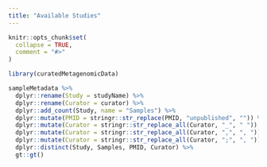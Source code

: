 ```yaml
---
title: "Available Studies"
---
```


```r
knitr::opts_chunk$set(
  collapse = TRUE,
  comment = "#>"
)
```

```r
library(curatedMetagenomicData)
```

```r
sampleMetadata %>%
  dplyr::rename(Study = studyName) %>%
  dplyr::rename(Curator = curator) %>%
  dplyr::add_count(Study, name = "Samples") %>%
  dplyr::mutate(PMID = stringr::str_replace(PMID, "unpublished", "")) %>%
  dplyr::mutate(Curator = stringr::str_replace_all(Curator, "_", " ")) %>%
  dplyr::mutate(Curator = stringr::str_replace_all(Curator, ",", ", ")) %>%
  dplyr::mutate(Curator = stringr::str_replace_all(Curator, ";", ", ")) %>%
  dplyr::distinct(Study, Samples, PMID, Curator) %>%
  gt::gt()
```

